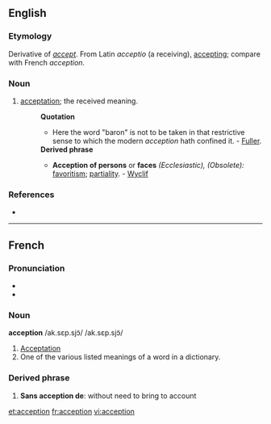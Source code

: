 ==English==

===Etymology===
Derivative of ''[[accept]]''.  From Latin ''acceptio'' (a receiving), [[accepting]]; compare with French ''acception''.

===Noun===
{{en-noun}}

# {{obsolete}} [[acceptation]]; the received meaning.
#:'''Quotation'''
#:*Here the word "baron" is not to be taken in that restrictive sense to which the modern ''acception'' hath confined it. - [[Fuller]]. 
#:'''Derived phrase'''
#:*'''Acception of persons''' or '''faces''' ''(Ecclesiastic), (Obsolete):'' [[favoritism]]; [[partiality]]. - [[Wyclif]]

===References===
*{{R:1913}}

----

==French==

===Pronunciation===
*{{IPA|/ak.sɛp.sjɔ̃/}}
*{{SAMPA|/ak.sEp.sjO~/}}

===Noun===
'''acception''' /ak.sɛp.sjɔ̃/ /ak.sɛp.sjɔ̃/

# [[Acceptation]]
# One of the various listed meanings of a word in a dictionary.

===Derived phrase===
#'''Sans acception de''':  without need to bring to account

[[et:acception]]
[[fr:acception]]
[[vi:acception]]